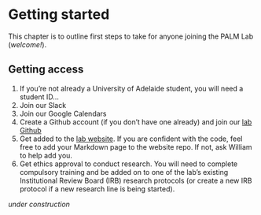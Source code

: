 # Getting started {#getting-started}

This chapter is to outline first steps to take for anyone joining the PALM Lab (*welcome!*).

## Getting access

1. If you're not already a University of Adelaide student, you will need a student ID...
2. Join our Slack
3. Join our Google Calendars
4. Create a Github account (if you don't have one already) and join our [lab Github](https://github.com/PALM-Lab)
5. Get added to the [lab website](https://palm-lab.github.io). If you are confident with the code, feel free to add your Markdown page to the website repo. If not, ask William to help add you.
6. Get ethics approval to conduct research. You will need to complete compulsory training and be added on to one of the lab's existing Institutional Review Board (IRB) research protocols (or create a new IRB protocol if a new research line is being started).

_under construction_